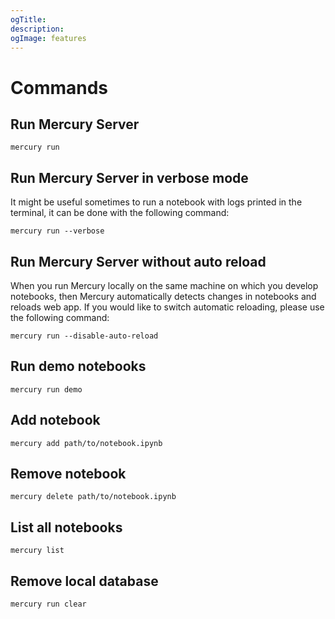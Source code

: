 ```yaml
---
ogTitle:
description:
ogImage: features
---
```


# Commands

## Run Mercury Server 

```
mercury run
```


## Run Mercury Server in verbose mode

It might be useful sometimes to run a notebook with logs printed in the terminal, it can be done with the following command:

```
mercury run --verbose
```


## Run Mercury Server without auto reload

When you run Mercury locally on the same machine on which you develop notebooks, then Mercury automatically detects changes in notebooks and reloads web app. If you would like to switch automatic reloading, please use the following command:

```
mercury run --disable-auto-reload
```

## Run demo notebooks 

```
mercury run demo
```

## Add notebook 

```
mercury add path/to/notebook.ipynb
```

## Remove notebook

```
mercury delete path/to/notebook.ipynb
```

## List all notebooks 

```
mercury list
```

## Remove local database 

```
mercury run clear 
```
